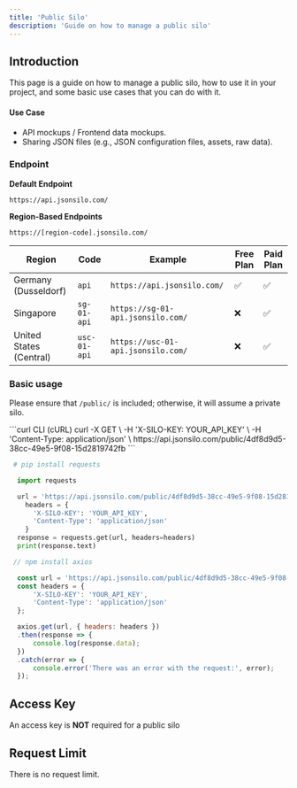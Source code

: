 ```yaml
---
title: 'Public Silo'
description: 'Guide on how to manage a public silo'
---
```


## Introduction

This page is a guide on how to manage a public silo, how to use it in your project, and some basic use cases that you can do with it.

#### Use Case

- API mockups / Frontend data mockups.
- Sharing JSON files (e.g., JSON configuration files, assets, raw data).

### Endpoint

**Default Endpoint**

```
https://api.jsonsilo.com/
```

**Region-Based Endpoints**

```
https://[region-code].jsonsilo.com/
```

| Region | Code | Example | Free Plan | Paid Plan |
|--------|------|---------|-----------|-----------|
| Germany (Dusseldorf)| `api` | `https://api.jsonsilo.com/` | ✅ | ✅ |
| Singapore | `sg-01-api` | `https://sg-01-api.jsonsilo.com/` | ❌ | ✅ |
| United States (Central) | `usc-01-api` | `https://usc-01-api.jsonsilo.com/` | ❌ | ✅ |

### Basic usage

<Warning>Please ensure that `/public/` is included; otherwise, it will assume a private silo.</Warning>

<CodeGroup>
```curl CLI (cURL)
curl -X GET \
    -H 'X-SILO-KEY: YOUR_API_KEY' \
    -H 'Content-Type: application/json' \
    https://api.jsonsilo.com/public/4df8d9d5-38cc-49e5-9f08-15d2819742fb
```

```python main.py (Python)
 # pip install requests

  import requests 

  url = 'https://api.jsonsilo.com/public/4df8d9d5-38cc-49e5-9f08-15d2819742fb'
    headers = {
      'X-SILO-KEY': 'YOUR_API_KEY',
      'Content-Type': 'application/json'
    }
  response = requests.get(url, headers=headers)
  print(response.text)
```

```javascript main.js (JavaScript)
 // npm install axios

  const url = 'https://api.jsonsilo.com/public/4df8d9d5-38cc-49e5-9f08-15d2819742fb';
  const headers = {
      'X-SILO-KEY': 'YOUR_API_KEY',
      'Content-Type': 'application/json'
  };

  axios.get(url, { headers: headers })
  .then(response => {
      console.log(response.data);
  })
  .catch(error => {
      console.error('There was an error with the request:', error);
  });
```
</CodeGroup>

## Access Key

An access key is **NOT** required for a public silo

## Request Limit

There is no request limit.
